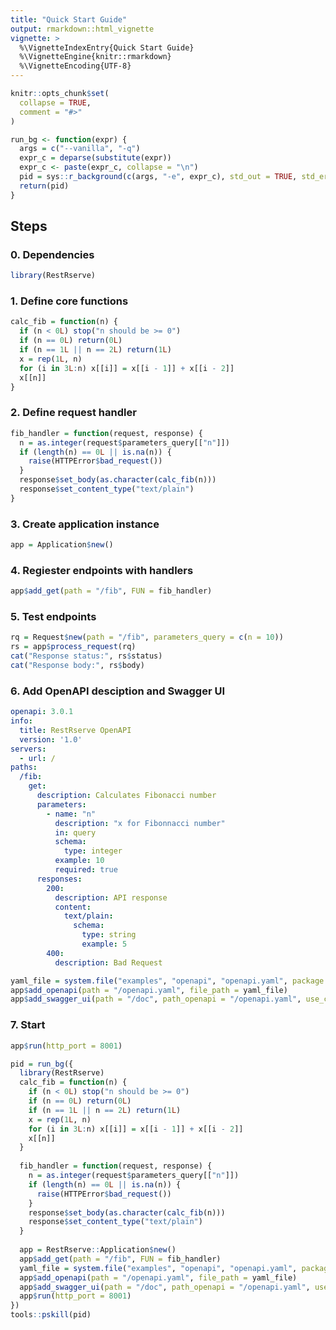 ```yaml
---
title: "Quick Start Guide"
output: rmarkdown::html_vignette
vignette: >
  %\VignetteIndexEntry{Quick Start Guide}
  %\VignetteEngine{knitr::rmarkdown}
  %\VignetteEncoding{UTF-8}
---
```


```r
knitr::opts_chunk$set(
  collapse = TRUE,
  comment = "#>"
)
```

```r
run_bg <- function(expr) {
  args = c("--vanilla", "-q")
  expr_c = deparse(substitute(expr))
  expr_c <- paste(expr_c, collapse = "\n")
  pid = sys::r_background(c(args, "-e", expr_c), std_out = TRUE, std_err = TRUE)
  return(pid)
}
```

## Steps

### 0. Dependencies

```r
library(RestRserve)
```

### 1. Define core functions


```r
calc_fib = function(n) {
  if (n < 0L) stop("n should be >= 0")
  if (n == 0L) return(0L)
  if (n == 1L || n == 2L) return(1L)
  x = rep(1L, n)
  for (i in 3L:n) x[[i]] = x[[i - 1]] + x[[i - 2]]
  x[[n]]
}
```

### 2. Define request handler

```r
fib_handler = function(request, response) {
  n = as.integer(request$parameters_query[["n"]])
  if (length(n) == 0L || is.na(n)) {
    raise(HTTPError$bad_request())
  }
  response$set_body(as.character(calc_fib(n)))
  response$set_content_type("text/plain")
}
```

### 3. Create application instance

```r
app = Application$new()
```

### 4. Regiester endpoints with handlers

```r
app$add_get(path = "/fib", FUN = fib_handler)
```

### 5. Test endpoints

```r
rq = Request$new(path = "/fib", parameters_query = c(n = 10))
rs = app$process_request(rq)
cat("Response status:", rs$status)
cat("Response body:", rs$body)
```

### 6. Add OpenAPI desciption and Swagger UI

```yaml
openapi: 3.0.1
info:
  title: RestRserve OpenAPI
  version: '1.0'
servers:
  - url: /
paths:
  /fib:
    get:
      description: Calculates Fibonacci number
      parameters:
        - name: "n"
          description: "x for Fibonnacci number"
          in: query
          schema:
            type: integer
          example: 10
          required: true
      responses:
        200:
          description: API response
          content:
            text/plain:
              schema:
                type: string
                example: 5
        400:
          description: Bad Request
```

```r
yaml_file = system.file("examples", "openapi", "openapi.yaml", package = "RestRserve")
app$add_openapi(path = "/openapi.yaml", file_path = yaml_file)
app$add_swagger_ui(path = "/doc", path_openapi = "/openapi.yaml", use_cdn = TRUE)
```

### 7. Start

```r
app$run(http_port = 8001)
```

```r
pid = run_bg({
  library(RestRserve)
  calc_fib = function(n) {
    if (n < 0L) stop("n should be >= 0")
    if (n == 0L) return(0L)
    if (n == 1L || n == 2L) return(1L)
    x = rep(1L, n)
    for (i in 3L:n) x[[i]] = x[[i - 1]] + x[[i - 2]]
    x[[n]]
  }
  
  fib_handler = function(request, response) {
    n = as.integer(request$parameters_query[["n"]])
    if (length(n) == 0L || is.na(n)) {
      raise(HTTPError$bad_request())
    }
    response$set_body(as.character(calc_fib(n)))
    response$set_content_type("text/plain")
  }
  
  app = RestRserve::Application$new()
  app$add_get(path = "/fib", FUN = fib_handler)
  yaml_file = system.file("examples", "openapi", "openapi.yaml", package = "RestRserve")
  app$add_openapi(path = "/openapi.yaml", file_path = yaml_file)
  app$add_swagger_ui(path = "/doc", path_openapi = "/openapi.yaml", use_cdn = TRUE)
  app$run(http_port = 8001)
})
tools::pskill(pid)
```

